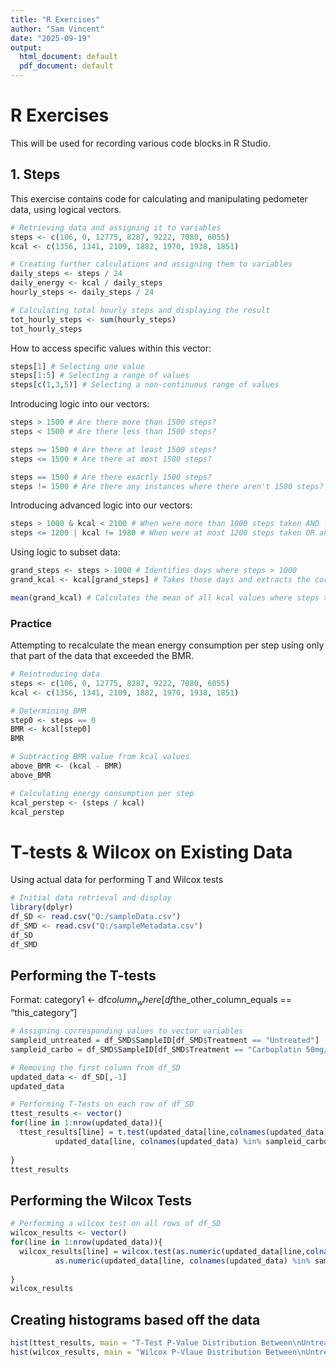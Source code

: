 ---
title: "R Exercises"
author: "Sam Vincent"
date: "2025-09-19"
output:
  html_document: default
  pdf_document: default
---

# R Exercises

This will be used for recording various code blocks in R Studio.

## 1. Steps

This exercise contains code for calculating and manipulating pedometer data, using logical vectors.

```{r}
# Retrieving data and assigning it to variables
steps <- c(106, 0, 12775, 8287, 9222, 7080, 6055) 
kcal <- c(1356, 1341, 2109, 1882, 1970, 1938, 1851)

# Creating further calculations and assigning them to variables
daily_steps <- steps / 24
daily_energy <- kcal / daily_steps
hourly_steps <- daily_steps / 24

# Calculating total hourly steps and displaying the result
tot_hourly_steps <- sum(hourly_steps)
tot_hourly_steps
```

How to access specific values within this vector:

```{r}
steps[1] # Selecting one value
steps[1:5] # Selecting a range of values
steps[c(1,3,5)] # Selecting a non-continuous range of values
```

Introducing logic into our vectors:

```{r}
steps > 1500 # Are there more than 1500 steps?
steps < 1500 # Are there less than 1500 steps?

steps >= 1500 # Are there at least 1500 steps?
steps <= 1500 # Are there at most 1500 steps?

steps == 1500 # Are there exactly 1500 steps?
steps != 1500 # Are there any instances where there aren't 1500 steps?
```

Introducing advanced logic into our vectors:

```{r}
steps > 1000 & kcal < 2100 # When were more than 1000 steps taken AND less than 2100 kcals were burned?
steps <= 1200 | kcal != 1980 # When were at most 1200 steps taken OR anything other than 1980 kcals were burned?
```

Using logic to subset data:

```{r}
grand_steps <- steps > 1000 # Identifies days where steps > 1000
grand_kcal <- kcal[grand_steps] # Takes these days and extracts the corresponding kcal values

mean(grand_kcal) # Calculates the mean of all kcal values where steps > 1000
```

### Practice

Attempting to recalculate the mean energy consumption per step using only that part of the data that exceeded the BMR.

```{r}
# Reintroducing data
steps <- c(106, 0, 12775, 8287, 9222, 7080, 6055) 
kcal <- c(1356, 1341, 2109, 1882, 1970, 1938, 1851)

# Determining BMR
step0 <- steps == 0
BMR <- kcal[step0]
BMR

# Subtracting BMR value from kcal values
above_BMR <- (kcal - BMR)
above_BMR

# Calculating energy consumption per step
kcal_perstep <- (steps / kcal)
kcal_perstep
```

# T-tests & Wilcox on Existing Data

Using actual data for performing T and Wilcox tests

```{r}
# Initial data retrieval and display
library(dplyr)
df_SD <- read.csv("Q:/sampleData.csv")
df_SMD <- read.csv("Q:/sampleMetadata.csv")
df_SD
df_SMD
```

## Performing the T-tests
Format: category1 <- df$column_where[df$the_other_column_equals == "this_category"]
```{r}
# Assigning corresponding values to vector variables
sampleid_untreated = df_SMD$SampleID[df_SMD$Treatment == "Untreated"]
sampleid_carbo = df_SMD$SampleID[df_SMD$Treatment == "Carboplatin 50mg/kg"]

# Removing the first column from df_SD
updated_data <- df_SD[,-1]
updated_data

# Performing T-Tests on each row of df_SD
ttest_results <- vector()
for(line in 1:nrow(updated_data)){
  ttest_results[line] = t.test(updated_data[line,colnames(updated_data) %in% sampleid_untreated],
          updated_data[line, colnames(updated_data) %in% sampleid_carbo])$p.value
  
}
ttest_results
```

## Performing the Wilcox Tests
```{r}
# Performing a wilcox test on all rows of df_SD
wilcox_results <- vector()
for(line in 1:nrow(updated_data)){
  wilcox_results[line] = wilcox.test(as.numeric(updated_data[line,colnames(updated_data) %in% sampleid_untreated]),
          as.numeric(updated_data[line, colnames(updated_data) %in% sampleid_carbo]))$p.value
  
}
wilcox_results
```

## Creating histograms based off the data
```{r}
hist(ttest_results, main = "T-Test P-Value Distribution Between\nUntreated and Carboplatin (50mg/kg) Mice", xlab = "P-Values", col = "lightblue", border = "black")
hist(wilcox_results, main = "Wilcox P-Vlaue Distribution Between\nUntreated and Carboplatin (50mg/kg) Mice", xlab = "P-Values", col = "lightgreen", border = "black")
```


